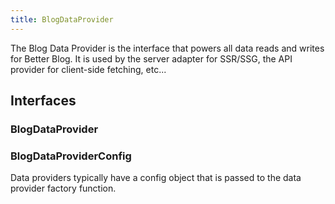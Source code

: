 ```yaml
---
title: BlogDataProvider
---
```


The Blog Data Provider is the interface that powers all data reads and writes for Better Blog. It is used by the server adapter for SSR/SSG, the API provider for client-side fetching, etc...

## Interfaces

### BlogDataProvider

<AutoTypeTable path="../src/lib/better-blog/core/types.ts" name="BlogDataProvider" />

### BlogDataProviderConfig
Data providers typically have a config object that is passed to the data provider factory function.

<AutoTypeTable path="../src/lib/better-blog/core/types.ts" name="BlogDataProviderConfig" />


